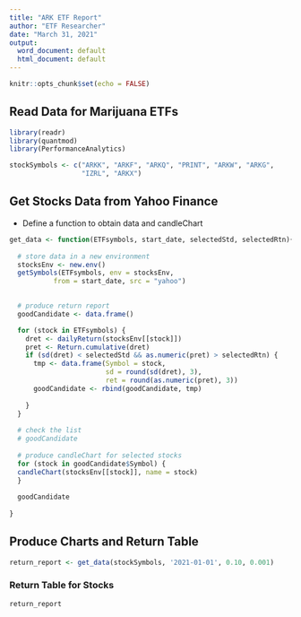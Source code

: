 ---
title: "ARK ETF Report"
author: "ETF Researcher"
date: "March 31, 2021"
output:
  word_document: default
  html_document: default
---

```{r setup, include=FALSE}
knitr::opts_chunk$set(echo = FALSE)
```

## Read Data for Marijuana ETFs
```{r message=FALSE, warning=FALSE}
library(readr)
library(quantmod)
library(PerformanceAnalytics)

stockSymbols <- c("ARKK", "ARKF", "ARKQ", "PRINT", "ARKW", "ARKG",
                  "IZRL", "ARKX")

```

## Get Stocks Data from Yahoo Finance

* Define a function to obtain data and candleChart
```{r}
get_data <- function(ETFsymbols, start_date, selectedStd, selectedRtn){
  
  # store data in a new environment
  stocksEnv <- new.env()
  getSymbols(ETFsymbols, env = stocksEnv, 
           from = start_date, src = "yahoo")
  

  # produce return report
  goodCandidate <- data.frame()

  for (stock in ETFsymbols) {
    dret <- dailyReturn(stocksEnv[[stock]])
    pret <- Return.cumulative(dret)
    if (sd(dret) < selectedStd && as.numeric(pret) > selectedRtn) {
      tmp <- data.frame(Symbol = stock, 
                        sd = round(sd(dret), 3), 
                        ret = round(as.numeric(pret), 3))
      goodCandidate <- rbind(goodCandidate, tmp)
      
    }
  }
  
  # check the list
  # goodCandidate
  
  # produce candleChart for selected stocks
  for (stock in goodCandidate$Symbol) {
  candleChart(stocksEnv[[stock]], name = stock)
  }
  
  goodCandidate
  
}
```
## Produce Charts and Return Table
```{r message=FALSE, warning=FALSE}
return_report <- get_data(stockSymbols, '2021-01-01', 0.10, 0.001)
```

### Return Table for Stocks
```{r}
return_report
```
